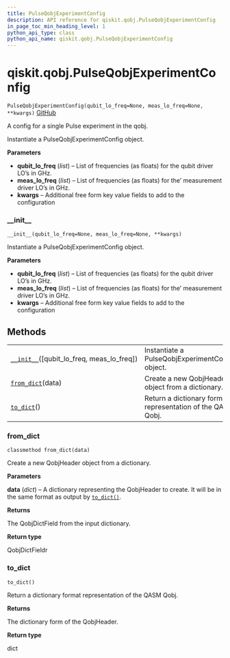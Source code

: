 ```yaml
---
title: PulseQobjExperimentConfig
description: API reference for qiskit.qobj.PulseQobjExperimentConfig
in_page_toc_min_heading_level: 1
python_api_type: class
python_api_name: qiskit.qobj.PulseQobjExperimentConfig
---
```


# qiskit.qobj.PulseQobjExperimentConfig

<span id="qiskit.qobj.PulseQobjExperimentConfig" />

`PulseQobjExperimentConfig(qubit_lo_freq=None, meas_lo_freq=None, **kwargs)` [GitHub](https://github.com/qiskit/qiskit/tree/stable/0.17/qiskit/qobj/pulse_qobj.py "view source code")

A config for a single Pulse experiment in the qobj.

Instantiate a PulseQobjExperimentConfig object.

**Parameters**

*   **qubit\_lo\_freq** (*list*) – List of frequencies (as floats) for the qubit driver LO’s in GHz.
*   **meas\_lo\_freq** (*list*) – List of frequencies (as floats) for the’ measurement driver LO’s in GHz.
*   **kwargs** – Additional free form key value fields to add to the configuration

### \_\_init\_\_

<span id="qiskit.qobj.PulseQobjExperimentConfig.__init__" />

`__init__(qubit_lo_freq=None, meas_lo_freq=None, **kwargs)`

Instantiate a PulseQobjExperimentConfig object.

**Parameters**

*   **qubit\_lo\_freq** (*list*) – List of frequencies (as floats) for the qubit driver LO’s in GHz.
*   **meas\_lo\_freq** (*list*) – List of frequencies (as floats) for the’ measurement driver LO’s in GHz.
*   **kwargs** – Additional free form key value fields to add to the configuration

## Methods

|                                                                                                                                                    |                                                             |
| -------------------------------------------------------------------------------------------------------------------------------------------------- | ----------------------------------------------------------- |
| [`__init__`](#qiskit.qobj.PulseQobjExperimentConfig.__init__ "qiskit.qobj.PulseQobjExperimentConfig.__init__")(\[qubit\_lo\_freq, meas\_lo\_freq]) | Instantiate a PulseQobjExperimentConfig object.             |
| [`from_dict`](#qiskit.qobj.PulseQobjExperimentConfig.from_dict "qiskit.qobj.PulseQobjExperimentConfig.from_dict")(data)                            | Create a new QobjHeader object from a dictionary.           |
| [`to_dict`](#qiskit.qobj.PulseQobjExperimentConfig.to_dict "qiskit.qobj.PulseQobjExperimentConfig.to_dict")()                                      | Return a dictionary format representation of the QASM Qobj. |

### from\_dict

<span id="qiskit.qobj.PulseQobjExperimentConfig.from_dict" />

`classmethod from_dict(data)`

Create a new QobjHeader object from a dictionary.

**Parameters**

**data** (*dict*) – A dictionary representing the QobjHeader to create. It will be in the same format as output by [`to_dict()`](#qiskit.qobj.PulseQobjExperimentConfig.to_dict "qiskit.qobj.PulseQobjExperimentConfig.to_dict").

**Returns**

The QobjDictField from the input dictionary.

**Return type**

QobjDictFieldr

### to\_dict

<span id="qiskit.qobj.PulseQobjExperimentConfig.to_dict" />

`to_dict()`

Return a dictionary format representation of the QASM Qobj.

**Returns**

The dictionary form of the QobjHeader.

**Return type**

dict


